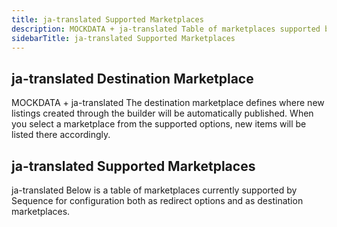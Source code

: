```yaml
---
title: ja-translated Supported Marketplaces
description: MOCKDATA + ja-translated Table of marketplaces supported by Sequence, available for configuration as redirect options and as destination marketplaces in the builder.
sidebarTitle: ja-translated Supported Marketplaces
---
```



## ja-translated Destination Marketplace
MOCKDATA + ja-translated The destination marketplace defines where new listings created through the builder will be automatically published. When you select a marketplace from the supported options, new items will be listed there accordingly.

## ja-translated Supported Marketplaces
ja-translated Below is a table of marketplaces currently supported by Sequence for configuration both as redirect options and as destination marketplaces.

<SupportedMarketplacesTable />